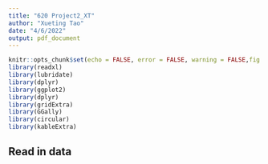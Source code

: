 ```yaml
---
title: "620 Project2_XT"
author: "Xueting Tao"
date: "4/6/2022"
output: pdf_document
---
```



```r
knitr::opts_chunk$set(echo = FALSE, error = FALSE, warning = FALSE,fig.pos = "!H", out.extra = "")
library(readxl)
library(lubridate)
library(dplyr)
library(ggplot2)
library(dplyr)
library(gridExtra)
library(GGally)
library(circular)
library(kableExtra)
```


## Read in data

```r


```






















